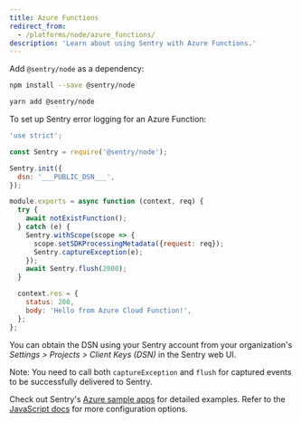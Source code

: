 ```yaml
---
title: Azure Functions
redirect_from:
  - /platforms/node/azure_functions/
description: 'Learn about using Sentry with Azure Functions.'
---
```


Add `@sentry/node` as a dependency:

```bash {tabTitle:npm}
npm install --save @sentry/node
```

```bash {tabTitle:Yarn}
yarn add @sentry/node
```

To set up Sentry error logging for an Azure Function:

```javascript
'use strict';

const Sentry = require('@sentry/node');

Sentry.init({
  dsn: '___PUBLIC_DSN___',
});

module.exports = async function (context, req) {
  try {
    await notExistFunction();
  } catch (e) {
    Sentry.withScope(scope => {
      scope.setSDKProcessingMetadata({request: req});
      Sentry.captureException(e);
    });
    await Sentry.flush(2000);
  }

  context.res = {
    status: 200,
    body: 'Hello from Azure Cloud Function!',
  };
};
```

You can obtain the DSN using your Sentry account from your organization's _Settings > Projects > Client Keys (DSN)_ in the Sentry web UI.

Note: You need to call both `captureException` and `flush` for captured events to be successfully delivered to Sentry.

Check out Sentry's [Azure sample apps](https://github.com/getsentry/examples/tree/master/azure-functions/node) for detailed examples. Refer to the [JavaScript docs](/platforms/javascript/) for more configuration options.

